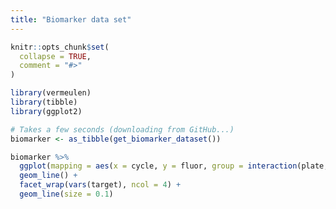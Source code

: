 ```yaml
---
title: "Biomarker data set"
---
```


```r
knitr::opts_chunk$set(
  collapse = TRUE,
  comment = "#>"
)
```


```r
library(vermeulen)
library(tibble)
library(ggplot2)

# Takes a few seconds (downloading from GitHub...)
biomarker <- as_tibble(get_biomarker_dataset())

biomarker %>%
  ggplot(mapping = aes(x = cycle, y = fluor, group = interaction(plate, well), col = sample_type)) +
  geom_line() +
  facet_wrap(vars(target), ncol = 4) +
  geom_line(size = 0.1)
```

